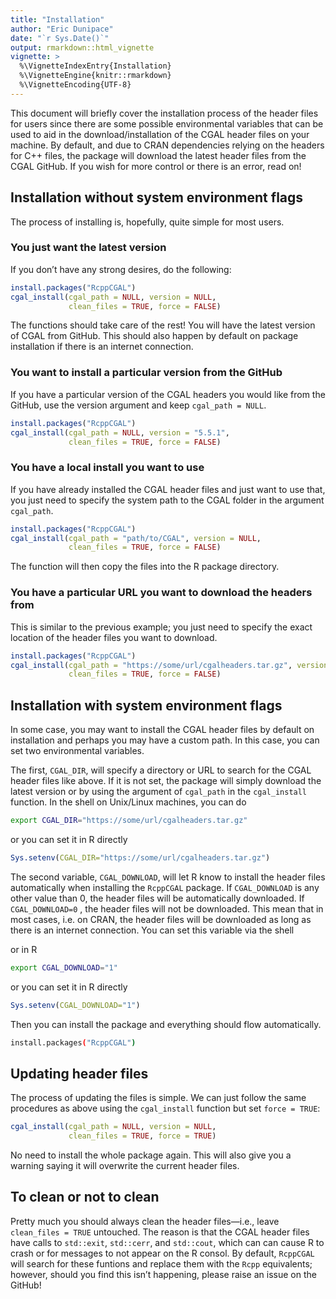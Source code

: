 ```yaml
---
title: "Installation"
author: "Eric Dunipace"
date: "`r Sys.Date()`"
output: rmarkdown::html_vignette
vignette: >
  %\VignetteIndexEntry{Installation}
  %\VignetteEngine{knitr::rmarkdown}
  %\VignetteEncoding{UTF-8}
---
```


This document will briefly cover the installation process of the header files for users since there are some possible environmental variables that can be used to aid in the download/installation of the CGAL header files on your machine. By default, and due to CRAN dependencies relying on the headers for C++ files, the package will download the latest header files from the CGAL GitHub. If you wish for more control or there is an error, read on!

## Installation without system environment flags
The process of installing is, hopefully, quite simple for most users. 

### You just want the latest version
If you don't have any strong desires, do the following:
``` r
install.packages("RcppCGAL")
cgal_install(cgal_path = NULL, version = NULL,
             clean_files = TRUE, force = FALSE)

```
The functions should take care of the rest! You will have the latest version of CGAL from GitHub. This should also happen by default on package installation if there is an internet connection.

### You want to install a particular version from the GitHub
If you have a particular version of the CGAL headers you would like from the GitHub, use the version argument and keep `cgal_path = NULL`.

``` r
install.packages("RcppCGAL")
cgal_install(cgal_path = NULL, version = "5.5.1",
             clean_files = TRUE, force = FALSE)

```

### You have a local install you want to use
If you have already installed the CGAL header files and just want to use that, you just need to specify the system path to the CGAL folder in the argument `cgal_path`.
``` r
install.packages("RcppCGAL")
cgal_install(cgal_path = "path/to/CGAL", version = NULL,
             clean_files = TRUE, force = FALSE)

```
The function will then copy the files into the R package directory.

### You have a particular URL you want to download the headers from
This is similar to the previous example; you just need to specify the exact location of the header files you want to download.

``` r
install.packages("RcppCGAL")
cgal_install(cgal_path = "https://some/url/cgalheaders.tar.gz", version = NULL,
             clean_files = TRUE, force = FALSE)

```


## Installation with system environment flags
In some case, you may want to install the CGAL header files by default on installation and perhaps you may have a custom path. In this case, you can set two environmental variables.

The first, `CGAL_DIR`, will specify a directory or URL to search for the CGAL header files like above. If it is not set, the package will simply download the latest version or by using the argument of `cgal_path` in the `cgal_install` function. In the shell on Unix/Linux machines, you can do
```bash
export CGAL_DIR="https://some/url/cgalheaders.tar.gz"
```
or you can set it in R directly
```r
Sys.setenv(CGAL_DIR="https://some/url/cgalheaders.tar.gz")
```

The second variable, `CGAL_DOWNLOAD`, will let R know to install the header files automatically when installing the `RcppCGAL` package. If `CGAL_DOWNLOAD` is any other value than 0, the header files will be automatically downloaded. If `CGAL_DOWNLOAD=0` , the header files will not be downloaded. This mean that in most cases, i.e. on CRAN, the header files will be downloaded as long as there is an internet connection. You can set this variable via the shell

or in R
```bash
export CGAL_DOWNLOAD="1"
```
or you can set it in R directly
```r
Sys.setenv(CGAL_DOWNLOAD="1")
```

Then you can install the package and everything should flow automatically.
```bash
install.packages("RcppCGAL")
```

## Updating header files
The process of updating the files is simple. We can just follow the same procedures as above using the `cgal_install` function but set `force = TRUE`:
``` r
cgal_install(cgal_path = NULL, version = NULL,
             clean_files = TRUE, force = TRUE)

```
No need to install the whole package again. This will also give you a warning saying it will overwrite the current header files.

## To clean or not to clean
Pretty much you should always clean the header files---i.e., leave `clean_files = TRUE` untouched. The reason is that the CGAL header files have calls to `std::exit`, `std::cerr`, and `std::cout`, which can can cause R to crash or for messages to not appear on the R consol. By default, `RcppCGAL` will search for these funtions and replace them with the `Rcpp` equivalents; however, should you find this isn't happening, please raise an issue on the GitHub!

